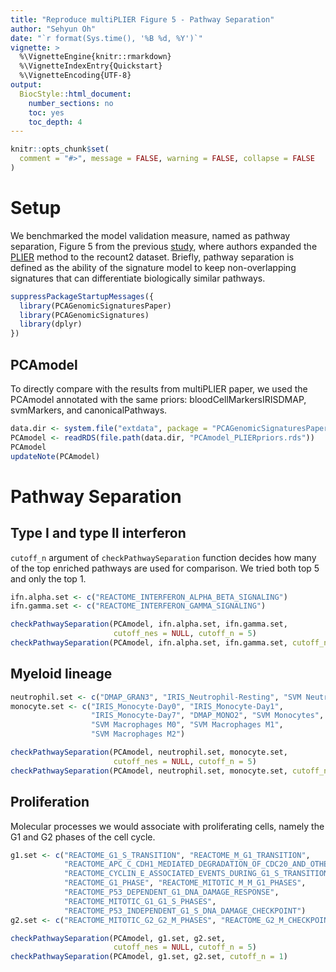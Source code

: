```yaml
---
title: "Reproduce multiPLIER Figure 5 - Pathway Separation"
author: "Sehyun Oh"
date: "`r format(Sys.time(), '%B %d, %Y')`"
vignette: >
  %\VignetteEngine{knitr::rmarkdown}
  %\VignetteIndexEntry{Quickstart}
  %\VignetteEncoding{UTF-8}
output:
  BiocStyle::html_document:
    number_sections: no
    toc: yes
    toc_depth: 4
---
```


```r
knitr::opts_chunk$set(
  comment = "#>", message = FALSE, warning = FALSE, collapse = FALSE
)
```

# Setup
We benchmarked the model validation measure, named as pathway separation, Figure 5 from the 
previous [study](https://www.sciencedirect.com/science/article/pii/S240547121930119X?via%3Dihub), 
where authors expanded the [PLIER](https://www.nature.com/articles/s41592-019-0456-1) 
method to the recount2 dataset. Briefly, pathway separation is defined as the ability 
of the signature model to keep non-overlapping signatures that can differentiate 
biologically similar pathways. 

```r
suppressPackageStartupMessages({
  library(PCAGenomicSignaturesPaper)
  library(PCAGenomicSignatures)
  library(dplyr)
})
```


## PCAmodel
To directly compare with the results from multiPLIER paper, we used the PCAmodel
annotated with the same priors: bloodCellMarkersIRISDMAP, svmMarkers, and canonicalPathways.

```r
data.dir <- system.file("extdata", package = "PCAGenomicSignaturesPaper")
PCAmodel <- readRDS(file.path(data.dir, "PCAmodel_PLIERpriors.rds"))
PCAmodel
updateNote(PCAmodel)
```



# Pathway Separation
## Type I and type II interferon
`cutoff_n` argument of `checkPathwaySeparation` function decides how many of the 
top enriched pathways are used for comparison. We tried both top 5 and only the 
top 1. 

```r
ifn.alpha.set <- c("REACTOME_INTERFERON_ALPHA_BETA_SIGNALING")
ifn.gamma.set <- c("REACTOME_INTERFERON_GAMMA_SIGNALING")

checkPathwaySeparation(PCAmodel, ifn.alpha.set, ifn.gamma.set, 
                       cutoff_nes = NULL, cutoff_n = 5)
checkPathwaySeparation(PCAmodel, ifn.alpha.set, ifn.gamma.set, cutoff_n = 1)
```


## Myeloid lineage

```r
neutrophil.set <- c("DMAP_GRAN3", "IRIS_Neutrophil-Resting", "SVM Neutrophils")
monocyte.set <- c("IRIS_Monocyte-Day0", "IRIS_Monocyte-Day1", 
                  "IRIS_Monocyte-Day7", "DMAP_MONO2", "SVM Monocytes",
                  "SVM Macrophages M0", "SVM Macrophages M1", 
                  "SVM Macrophages M2")

checkPathwaySeparation(PCAmodel, neutrophil.set, monocyte.set, 
                       cutoff_nes = NULL, cutoff_n = 5) 
checkPathwaySeparation(PCAmodel, neutrophil.set, monocyte.set, cutoff_n = 1)
```


## Proliferation
Molecular processes we would associate with proliferating cells, namely the
G1 and G2 phases of the cell cycle.

```r
g1.set <- c("REACTOME_G1_S_TRANSITION", "REACTOME_M_G1_TRANSITION",
            "REACTOME_APC_C_CDH1_MEDIATED_DEGRADATION_OF_CDC20_AND_OTHER_APC_C_CDH1_TARGETED_PROTEINS_IN_LATE_MITOSIS_EARLY_G1", 
            "REACTOME_CYCLIN_E_ASSOCIATED_EVENTS_DURING_G1_S_TRANSITION_", 
            "REACTOME_G1_PHASE", "REACTOME_MITOTIC_M_M_G1_PHASES",
            "REACTOME_P53_DEPENDENT_G1_DNA_DAMAGE_RESPONSE", 
            "REACTOME_MITOTIC_G1_G1_S_PHASES", 
            "REACTOME_P53_INDEPENDENT_G1_S_DNA_DAMAGE_CHECKPOINT")
g2.set <- c("REACTOME_MITOTIC_G2_G2_M_PHASES", "REACTOME_G2_M_CHECKPOINTS")

checkPathwaySeparation(PCAmodel, g1.set, g2.set, 
                       cutoff_nes = NULL, cutoff_n = 5) 
checkPathwaySeparation(PCAmodel, g1.set, g2.set, cutoff_n = 1)
```

